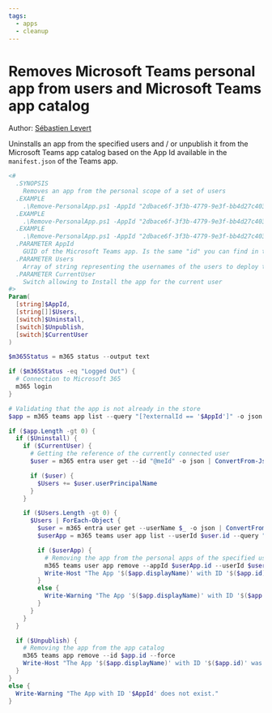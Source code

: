 ```yaml
---
tags:
  - apps
  - cleanup
---
```



# Removes Microsoft Teams personal app from users and Microsoft Teams app catalog

Author: [Sébastien Levert](https://github.com/sebastienlevert)

Uninstalls an app from the specified users and / or unpublish it from the Microsoft Teams app catalog based on the App Id available in the `manifest.json` of the Teams app.

<Tabs>
  <TabItem value="PowerShell">

  ```powershell
  <#
    .SYNOPSIS
      Removes an app from the personal scope of a set of users
    .EXAMPLE
      .\Remove-PersonalApp.ps1 -AppId "2dbace6f-3f3b-4779-9e3f-bb4d27c403fe" -Unpublish -Uninstall -CurrentUser
    .EXAMPLE
      .\Remove-PersonalApp.ps1 -AppId "2dbace6f-3f3b-4779-9e3f-bb4d27c403fe" -Unpublish -Uninstall -CurrentUser -Users @("user1@contoso.com", "user2@contoso.com")
    .EXAMPLE
      .\Remove-PersonalApp.ps1 -AppId "2dbace6f-3f3b-4779-9e3f-bb4d27c403fe" -Unpublish
    .PARAMETER AppId
      GUID of the Microsoft Teams app. Is the same "id" you can find in the manifest.json from your Microsoft Teams app.
    .PARAMETER Users
      Array of string representing the usernames of the users to deploy the Microsoft Teams app to.
    .PARAMETER CurrentUser
      Switch allowing to Install the app for the current user
  #>
  Param(
    [string]$AppId,
    [string[]]$Users,
    [switch]$Uninstall,
    [switch]$Unpublish,
    [switch]$CurrentUser
  )

  $m365Status = m365 status --output text

  if ($m365Status -eq "Logged Out") {
    # Connection to Microsoft 365
    m365 login
  }

  # Validating that the app is not already in the store
  $app = m365 teams app list --query "[?externalId == '$AppId']" -o json | ConvertFrom-Json

  if ($app.Length -gt 0) {
    if ($Uninstall) {
      if ($CurrentUser) {
        # Getting the reference of the currently connected user
        $user = m365 entra user get --id "@meId" -o json | ConvertFrom-Json

        if ($user) {
          $Users += $user.userPrincipalName
        }
      }

      if ($Users.Length -gt 0) {
        $Users | ForEach-Object {
          $user = m365 entra user get --userName $_ -o json | ConvertFrom-Json
          $userApp = m365 teams user app list --userId $user.id --query "[?appId == '$($app.id)']" -o json | ConvertFrom-Json

          if ($userApp) {
            # Removing the app from the personal apps of the specified user
            m365 teams user app remove --appId $userApp.id --userId $user.id --force
            Write-Host "The App '$($app.displayName)' with ID '$($app.id)' was removed for user '$($user.userPrincipalName)'."
          }
          else {
            Write-Warning "The App '$($app.displayName)' with ID '$($app.id)' is not installed for user '$($user.userPrincipalName)'."
          }
        }
      }
    }  

    if ($Unpublish) {
      # Removing the app from the app catalog
      m365 teams app remove --id $app.id --force
      Write-Host "The App '$($app.displayName)' with ID '$($app.id)' was removed from the app catalog."
    }
  }
  else {
    Write-Warning "The App with ID '$AppId' does not exist."
  }
  ```

  </TabItem>
</Tabs>

